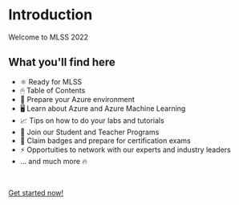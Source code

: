 # Introduction

Welcome to MLSS 2022

## What you'll find here

- ⚛️ Ready for MLSS
- 🖱 Table of Contents
- 📄 Prepare your Azure environment
- 🖥 Learn about Azure and Azure Machine Learning
- 📈 Tips on how to do your labs and tutorials
- 📱 Join our Student and Teacher Programs
- 🥇 Claim badges and prepare for certification exams
- ⚡️ Opportuities to network with our experts and industry leaders
- ... and much more 🔥

<br />

[Get started now!](/getting-started)
